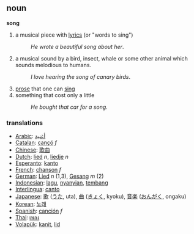 == noun ==

'''song'''
#a musical piece with [[lyrics]] (or "words to sing")
#:''He wrote a beautiful song about her''.
#a musical sound by a bird, insect, whale or some other animal which sounds melodious to humans.
#:''I love hearing the song of canary birds''.
#[[prose]] that one can [[sing]]
#something that cost only a little
#:''He bought that car for a song''.

=== translations ===
*[[Arabic]]: [[أغنية]]
*[[Catalan]]: [[cançó]] ''f''
*[[Chinese]]: [[歌曲]] 
*[[Dutch]]: [[lied]] ''n'', [[liedje]] ''n''
*[[Esperanto]]: [[kanto]]
*[[French]]: [[chanson]] ''f''
*[[German]]: [[Lied]] ''n'' (1,3), [[Gesang]] ''m'' (2)
*[[Indonesian]]: [[lagu]], [[nyanyi|nyanyian]], [[tembang]]
*[[Interlingua]]: [[canto]]
*[[Japanese]]: [[歌]] ([[うた]], uta), [[曲]] ([[きょく]], kyoku), [[音楽]] ([[おんがく]], ongaku)
*[[Korean]]: [[노래]] 
*[[Spanish]]: [[canción]] ''f''
*[[Thai]]: [[เพลง]]
*[[Volapük]]: [[kanit]], [[lid]]